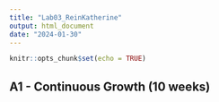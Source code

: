 ```yaml
---
title: "Lab03_ReinKatherine"
output: html_document
date: "2024-01-30"
---
```


```r
knitr::opts_chunk$set(echo = TRUE)
```

## A1 - Continuous Growth (10 weeks)

```r

```